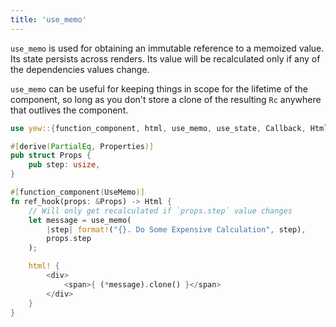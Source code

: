```yaml
---
title: 'use_memo'
---
```


`use_memo` is used for obtaining an immutable reference to a memoized value.
Its state persists across renders.
Its value will be recalculated only if any of the dependencies values change.

`use_memo` can be useful for keeping things in scope for the lifetime of the component, so long as
you don't store a clone of the resulting `Rc` anywhere that outlives the component.

```rust
use yew::{function_component, html, use_memo, use_state, Callback, Html, Properties};

#[derive(PartialEq, Properties)]
pub struct Props {
    pub step: usize,
}

#[function_component(UseMemo)]
fn ref_hook(props: &Props) -> Html {
    // Will only get recalculated if `props.step` value changes
    let message = use_memo(
        |step| format!("{}. Do Some Expensive Calculation", step),
        props.step
    );

    html! {
        <div>
            <span>{ (*message).clone() }</span>
        </div>
    }
}
```
